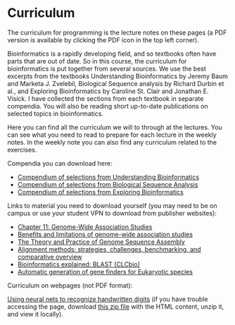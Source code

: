 
# Curriculum {.unnumbered}

The curriculum for programming is the lecture notes on these pages (a PDF version is available by clicking the PDF icon in the top left corner).

Bioinformatics is a rapidly developing field, and so textbooks often have parts that are out of date. So in this course, the curriculum for bioinformatics is put together from several sources. We use the best excerpts from the textbooks Understanding Bioinformatics by Jeremy Baum and Marketa J. Zvelebil, Biological Sequence analysis by Richard Durbin et al., and Exploring Bioinformatics by Caroline St. Clair and Jonathan E. Visick. I have collected the sections from each textbook in separate compendia. You will also be reading short up-to-date publications on selected topics in bioinformatics. 

Here you can find all the curriculum we will to through at the lectures. You can see what you need to read to prepare for each lecture in the weekly notes. In the weekly note you can also find any curriculum related to the exercises.

Compendia you can download here:

- [Compendium of selections from Understanding Bioinformatics](https://brightspace.au.dk/d2l/common/dialogs/quickLink/quickLink.d2l?ou=145685&type=coursefile&fileId=UnderstandingBioinformatics.pdf)
- [Compendium of selections from Biological Sequence Analysis](https://brightspace.au.dk/d2l/common/dialogs/quickLink/quickLink.d2l?ou=145685&type=coursefile&fileId=BiologicalSequenceAnalysis.pdf)
- [Compendium of selections from Exploring Bioinformatics](https://brightspace.au.dk/d2l/common/dialogs/quickLink/quickLink.d2l?ou=145685&type=coursefile&fileId=ExploringBioinformatics.pdf)

Links to material you need to download yourself (you may need to be on campus or use your student VPN to download from publisher websites):

- [Chapter 11: Genome-Wide Association Studies](https://journals.plos.org/ploscompbiol/article?id=10.1371/journal.pcbi.1002822)
- [Benefits and limitations of genome-wide association studies](https://www.nature.com/articles/s41576-019-0127-1)
- [The Theory and Practice of Genome Sequence Assembly](https://www.annualreviews.org/doi/10.1146/annurev-genom-090314-050032)
- [Alignment methods: strategies, challenges, benchmarking, and comparative overview](https://brightspace.au.dk/d2l/common/dialogs/quickLink/quickLink.d2l?ou=145685&type=coursefile&fileId=AlignmentMethods.pdf)
- [Bioinformatics explained: BLAST (CLCbio)](https://brightspace.au.dk/d2l/common/dialogs/quickLink/quickLink.d2l?ou=145685&type=coursefile&fileId=CLC_Bioinformatics_explained_BLAST.pdf)
- [Automatic generation of gene finders for Eukaryotic species](https://bmcbioinformatics.biomedcentral.com/articles/10.1186/1471-2105-7-263)

Curriculum on webpages (not PDF format):

[Using neural nets to recognize handwritten digits](https://neuralnetworksanddeeplearning.com/chap1.html) (if you have trouble accessing the page, download [this zip file](https://brightspace.au.dk/d2l/common/dialogs/quickLink/quickLink.d2l?ou=145685&type=coursefile&fileId=Neural+networks.zip) with the HTML content, unzip it, and view it locally).
